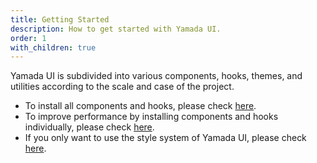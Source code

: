 ```yaml
---
title: Getting Started
description: How to get started with Yamada UI.
order: 1
with_children: true
---
```


Yamada UI is subdivided into various components, hooks, themes, and utilities according to the scale and case of the project.

- To install all components and hooks, please check [here](/getting-started/installation).
- To improve performance by installing components and hooks individually, please check [here](/getting-started/installation/individually).
- If you only want to use the style system of Yamada UI, please check [here](/getting-started/installation/minimal).
